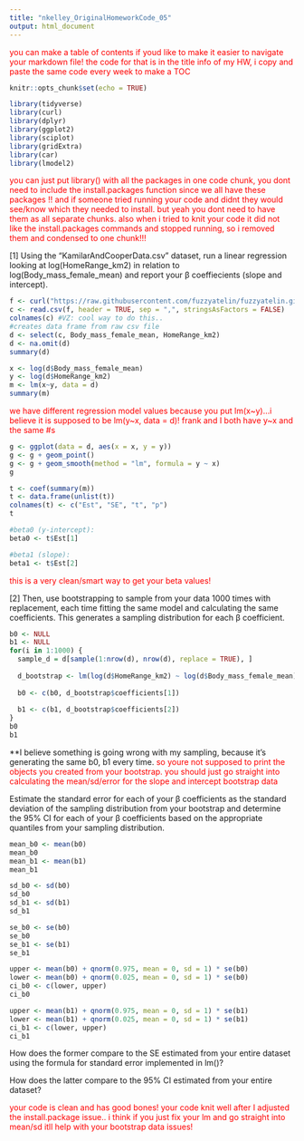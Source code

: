 ```yaml
---
title: "nkelley_OriginalHomeworkCode_05"
output: html_document
---
```


<span style="color: red;">you can make a table of contents if youd like to make it easier to navigate your markdown file! the code for that is in the title info of my HW, i copy and paste the same code every week to make a TOC</span>
```r
knitr::opts_chunk$set(echo = TRUE)
```

```r
library(tidyverse)
library(curl)
library(dplyr)
library(ggplot2)
library(sciplot)
library(gridExtra)
library(car)
library(lmodel2)
```
<span style="color: red;">you can just put library() with all the packages in one code chunk, you dont need to include the install.packages function since we all have these packages !! and if someone tried running your code and didnt they would see/know which they needed to install. but yeah you dont need to have them as all separate chunks. also when i tried to knit your code it did not like the install.packages commands and stopped running, so i removed them and condensed to one chunk!!!</span>

[1] Using the “KamilarAndCooperData.csv” dataset, run a linear regression looking at log(HomeRange_km2) in relation to log(Body_mass_female_mean) and report your β
 coeffiecients (slope and intercept).
 
```r
f <- curl("https://raw.githubusercontent.com/fuzzyatelin/fuzzyatelin.github.io/master/AN588_Fall21/KamilarAndCooperData.csv")
c <- read.csv(f, header = TRUE, sep = ",", stringsAsFactors = FALSE)
colnames(c) #VZ: cool way to do this.. 
#creates data frame from raw csv file
d <- select(c, Body_mass_female_mean, HomeRange_km2)
d <- na.omit(d)
summary(d)
```

```r
x <- log(d$Body_mass_female_mean)
y <- log(d$HomeRange_km2)
m <- lm(x~y, data = d)
summary(m)
```
<span style="color: red;">we have different regression model values because you put lm(x~y)...i believe it is supposed to be lm(y~x, data = d)! frank and I both have y~x and the same #s </span>
```r
g <- ggplot(data = d, aes(x = x, y = y))
g <- g + geom_point()
g <- g + geom_smooth(method = "lm", formula = y ~ x)
g
```

```r
t <- coef(summary(m))
t <- data.frame(unlist(t))
colnames(t) <- c("Est", "SE", "t", "p")
t

#beta0 (y-intercept):
beta0 <- t$Est[1]

#beta1 (slope):
beta1 <- t$Est[2]
```
<span style="color: red;">this is a very clean/smart way to get your beta values! </span>

[2] Then, use bootstrapping to sample from your data 1000 times with replacement, each time fitting the same model and calculating the same coefficients. This generates a sampling distribution for each β coefficient.

```r

b0 <- NULL
b1 <- NULL
for(i in 1:1000) {
  sample_d = d[sample(1:nrow(d), nrow(d), replace = TRUE), ]
  
  d_bootstrap <- lm(log(d$HomeRange_km2) ~ log(d$Body_mass_female_mean), data = sample_d)
  
  b0 <- c(b0, d_bootstrap$coefficients[1])
  
  b1 <- c(b1, d_bootstrap$coefficients[2])
}
b0
b1

```

**I believe something is going wrong with my sampling, because it's generating the same b0, b1 every time.
<span style="color: red;">so youre not supposed to print the objects you created from your bootstrap. you should  just go straight into calculating the mean/sd/error for the slope and intercept bootstrap data </span>

Estimate the standard error for each of your β
 coefficients as the standard deviation of the sampling distribution from your bootstrap and determine the 95% CI for each of your β
 coefficients based on the appropriate quantiles from your sampling distribution.

```r
mean_b0 <- mean(b0)
mean_b0
mean_b1 <- mean(b1)
mean_b1

sd_b0 <- sd(b0)
sd_b0
sd_b1 <- sd(b1)
sd_b1

se_b0 <- se(b0)
se_b0
se_b1 <- se(b1)
se_b1
```

```r
upper <- mean(b0) + qnorm(0.975, mean = 0, sd = 1) * se(b0)
lower <- mean(b0) + qnorm(0.025, mean = 0, sd = 1) * se(b0)  
ci_b0 <- c(lower, upper)
ci_b0

upper <- mean(b1) + qnorm(0.975, mean = 0, sd = 1) * se(b1)
lower <- mean(b1) + qnorm(0.025, mean = 0, sd = 1) * se(b1)  
ci_b1 <- c(lower, upper)
ci_b1
```
How does the former compare to the SE estimated from your entire dataset using the formula for standard error implemented in lm()?



How does the latter compare to the 95% CI estimated from your entire dataset?

<span style="color: red;">your code is clean and has good bones!  your code knit well after I adjusted the install.package issue.. i think if you  just fix your lm and go straight into mean/sd itll help with your bootstrap data issues! </span>